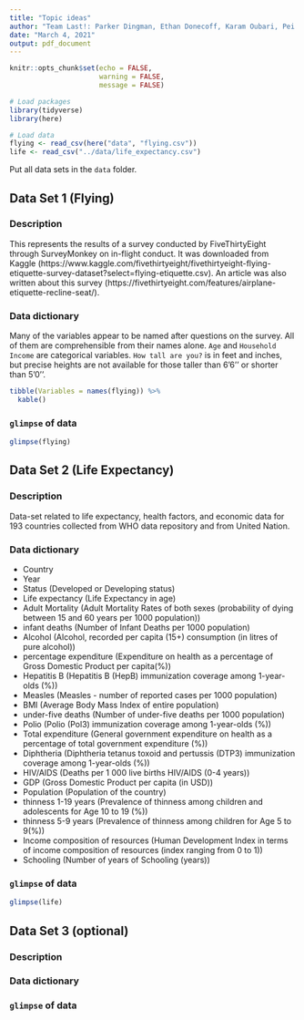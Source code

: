 ```yaml
---
title: "Topic ideas"
author: "Team Last!: Parker Dingman, Ethan Donecoff, Karam Oubari, Pei Yi Zhuo"
date: "March 4, 2021"
output: pdf_document
---
```


```r
knitr::opts_chunk$set(echo = FALSE, 
                      warning = FALSE, 
                      message = FALSE)
```


```r
# Load packages
library(tidyverse)
library(here)

# Load data
flying <- read_csv(here("data", "flying.csv"))
life <- read_csv("../data/life_expectancy.csv")
```

Put all data sets in the `data` folder. 

## Data Set 1 (Flying)

### Description 

This represents the results of a survey conducted by FiveThirtyEight through SurveyMonkey on in-flight conduct. It was downloaded from Kaggle (https://www.kaggle.com/fivethirtyeight/fivethirtyeight-flying-etiquette-survey-dataset?select=flying-etiquette.csv). An article was also written about this survey (https://fivethirtyeight.com/features/airplane-etiquette-recline-seat/).

### Data dictionary 

Many of the variables appear to be named after questions on the survey. All of them are comprehensible from their names alone. `Age` and `Household Income` are categorical variables. `How tall are you?` is in feet and inches, but precise heights are not available for those taller than 6'6'' or shorter than 5'0''.

```r
tibble(Variables = names(flying)) %>%
  kable()
```

### `glimpse` of data

```r
glimpse(flying)
```

## Data Set 2 (Life Expectancy)

### Description 

Data-set related to life expectancy, health factors, and economic data for 193 countries collected from WHO data repository and from United Nation.

### Data dictionary 

- Country
- Year
- Status (Developed or Developing status)
- Life expectancy (Life Expectancy in age)
- Adult Mortality (Adult Mortality Rates of both sexes (probability of dying between 15 and 60 years per 1000 population))
- infant deaths (Number of Infant Deaths per 1000 population)
- Alcohol (Alcohol, recorded per capita (15+) consumption (in litres of pure alcohol))
- percentage expenditure (Expenditure on health as a percentage of Gross Domestic Product per capita(%))
- Hepatitis B (Hepatitis B (HepB) immunization coverage among 1-year-olds (%))
- Measles (Measles - number of reported cases per 1000 population)
- BMI (Average Body Mass Index of entire population)
- under-five deaths (Number of under-five deaths per 1000 population)
- Polio (Polio (Pol3) immunization coverage among 1-year-olds (%))
- Total expenditure (General government expenditure on health as a percentage of total government expenditure (%))
- Diphtheria (Diphtheria tetanus toxoid and pertussis (DTP3) immunization coverage among 1-year-olds (%))
- HIV/AIDS (Deaths per 1 000 live births HIV/AIDS (0-4 years))
- GDP (Gross Domestic Product per capita (in USD))
- Population (Population of the country)
- thinness  1-19 years (Prevalence of thinness among children and adolescents for Age 10 to 19 (%))
- thinness 5-9 years (Prevalence of thinness among children for Age 5 to 9(%))
- Income composition of resources (Human Development Index in terms of income composition of resources (index ranging from 0 to 1))
- Schooling (Number of years of Schooling (years))

### `glimpse` of data

```r
glimpse(life)
```


## Data Set 3 (optional)

### Description 

### Data dictionary 

### `glimpse` of data



